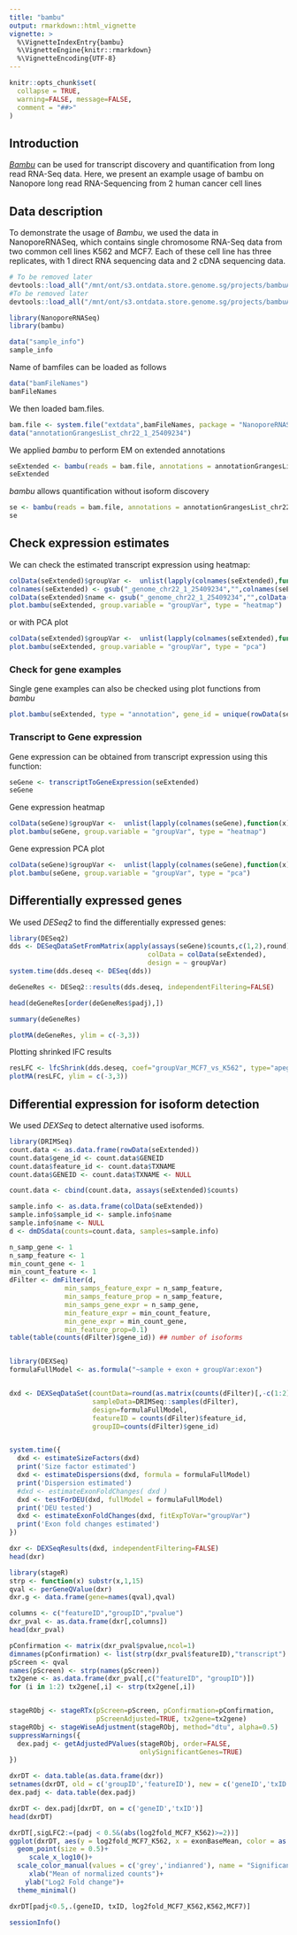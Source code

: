 ```yaml
---
title: "bambu"
output: rmarkdown::html_vignette
vignette: >
  %\VignetteIndexEntry{bambu}
  %\VignetteEngine{knitr::rmarkdown}
  %\VignetteEncoding{UTF-8}
---
```


```r
knitr::opts_chunk$set(
  collapse = TRUE,
  warning=FALSE, message=FALSE,
  comment = "##>"
)
```


## Introduction
*[Bambu](https://github.com/GoekeLab/bambu)* can be used for transcript discovery and quantification from long read RNA-Seq data. Here, we present an example usage of bambu on Nanopore long read RNA-Sequencing from 2 human cancer cell lines


## Data description
To demonstrate the usage of *Bambu*, we used the data in NanoporeRNASeq, which contains single chromosome RNA-Seq data from two common cell lines K562 and MCF7. Each of these cell line has three 
replicates, with 1 direct RNA sequencing data and 2 cDNA sequencing data. 

```r
# To be removed later 
devtools::load_all("/mnt/ont/s3.ontdata.store.genome.sg/projects/bambuAnddatapackage/PrepareForBambu/bambu/")
#To be removed later
devtools::load_all("/mnt/ont/s3.ontdata.store.genome.sg/projects/bambuAnddatapackage/PrepareDataPackage/NanoporeRNASeq/")
```

```r
library(NanoporeRNASeq)
library(bambu)
```

```r
data("sample_info")
sample_info
```


Name of bamfiles can be loaded as follows 
```r
data("bamFileNames")
bamFileNames
```

We then loaded bam.files.
```r
bam.file <- system.file("extdata",bamFileNames, package = "NanoporeRNASeq")
data("annotationGrangesList_chr22_1_25409234")
```


We applied *bambu* to perform EM on  extended annotations
```r
seExtended <- bambu(reads = bam.file, annotations = annotationGrangesList_chr22_1_25409234, genomeSequence = "BSgenome.Hsapiens.NCBI.GRCh38", extendAnnotations = TRUE, verbose = FALSE, ncore = 6)
seExtended
```
*bambu* allows quantification without isoform discovery
```r
se <- bambu(reads = bam.file, annotations = annotationGrangesList_chr22_1_25409234, genomeSequence = "BSgenome.Hsapiens.NCBI.GRCh38", extendAnnotations = FALSE, verbose = FALSE, ncore = 6)
se
```

## Check expression estimates
We can check the estimated transcript expression using heatmap:
```r
colData(seExtended)$groupVar <-  unlist(lapply(colnames(seExtended),function(x) unlist(strsplit(x,"_"))[2]))
colnames(seExtended) <- gsub("_genome_chr22_1_25409234","",colnames(seExtended))
colData(seExtended)$name <- gsub("_genome_chr22_1_25409234","",colData(seExtended)$name)
plot.bambu(seExtended, group.variable = "groupVar", type = "heatmap")
```

or with PCA plot
```r
colData(seExtended)$groupVar <-  unlist(lapply(colnames(seExtended),function(x) unlist(strsplit(x,"_"))[2]))
plot.bambu(seExtended, group.variable = "groupVar", type = "pca")
```


### Check for gene examples

Single gene examples can also be checked using plot functions from *bambu*
```r
plot.bambu(seExtended, type = "annotation", gene_id = unique(rowData(seExtended)$GENEID)[10])

```

### Transcript to Gene expression 
Gene expression can be obtained from transcript expression using this function:
```r
seGene <- transcriptToGeneExpression(seExtended)
seGene
```

Gene expression heatmap
```r
colData(seGene)$groupVar <-  unlist(lapply(colnames(seGene),function(x) unlist(strsplit(x,"_"))[2]))
plot.bambu(seGene, group.variable = "groupVar", type = "heatmap")
```

Gene expression PCA plot
```r
colData(seGene)$groupVar <-  unlist(lapply(colnames(seGene),function(x) unlist(strsplit(x,"_"))[2]))
plot.bambu(seGene, group.variable = "groupVar", type = "pca")
```

## Differentially expressed genes
We used *DESeq2* to find the differentially expressed genes:
```r
library(DESeq2)
dds <- DESeqDataSetFromMatrix(apply(assays(seGene)$counts,c(1,2),round),#tmp_wide[,-1],
                                   colData = colData(seExtended),
                                   design = ~ groupVar)
system.time(dds.deseq <- DESeq(dds))

deGeneRes <- DESeq2::results(dds.deseq, independentFiltering=FALSE)
```

```r
head(deGeneRes[order(deGeneRes$padj),])
```

```r
summary(deGeneRes)
```
```r
plotMA(deGeneRes, ylim = c(-3,3))
```

Plotting shrinked lFC results
```r
resLFC <- lfcShrink(dds.deseq, coef="groupVar_MCF7_vs_K562", type="apeglm")
plotMA(resLFC, ylim = c(-3,3))
```



## Differential expression for isoform detection
We used *DEXSeq* to detect alternative used isoforms.
```r
library(DRIMSeq)
count.data <- as.data.frame(rowData(seExtended))
count.data$gene_id <- count.data$GENEID
count.data$feature_id <- count.data$TXNAME
count.data$GENEID <- count.data$TXNAME <- NULL

count.data <- cbind(count.data, assays(seExtended)$counts)

sample.info <- as.data.frame(colData(seExtended))
sample.info$sample_id <- sample.info$name
sample.info$name <- NULL
d <- dmDSdata(counts=count.data, samples=sample.info)

n_samp_gene <- 1
n_samp_feature <- 1
min_count_gene <- 1
min_count_feature <- 1
dFilter <- dmFilter(d,
              min_samps_feature_expr = n_samp_feature, 
              min_samps_feature_prop = n_samp_feature,
              min_samps_gene_expr = n_samp_gene, 
              min_feature_expr = min_count_feature,
              min_gene_expr = min_count_gene,
              min_feature_prop=0.1)
table(table(counts(dFilter)$gene_id)) ## number of isoforms 



```

```r
library(DEXSeq)
formulaFullModel <- as.formula("~sample + exon + groupVar:exon")


dxd <- DEXSeqDataSet(countData=round(as.matrix(counts(dFilter)[,-c(1:2)])),
                     sampleData=DRIMSeq::samples(dFilter),
                     design=formulaFullModel,
                     featureID = counts(dFilter)$feature_id,
                     groupID=counts(dFilter)$gene_id)


system.time({
  dxd <- estimateSizeFactors(dxd)
  print('Size factor estimated')
  dxd <- estimateDispersions(dxd, formula = formulaFullModel)
  print('Dispersion estimated')
  #dxd <- estimateExonFoldChanges( dxd )
  dxd <- testForDEU(dxd, fullModel = formulaFullModel)
  print('DEU tested')
  dxd <- estimateExonFoldChanges(dxd, fitExpToVar="groupVar")
  print('Exon fold changes estimated')
}) 
```

```r
dxr <- DEXSeqResults(dxd, independentFiltering=FALSE)
head(dxr)
```


```r
library(stageR)
strp <- function(x) substr(x,1,15)
qval <- perGeneQValue(dxr)
dxr.g <- data.frame(gene=names(qval),qval)

columns <- c("featureID","groupID","pvalue")
dxr_pval <- as.data.frame(dxr[,columns])
head(dxr_pval)

pConfirmation <- matrix(dxr_pval$pvalue,ncol=1)
dimnames(pConfirmation) <- list(strp(dxr_pval$featureID),"transcript")
pScreen <- qval
names(pScreen) <- strp(names(pScreen))
tx2gene <- as.data.frame(dxr_pval[,c("featureID", "groupID")])
for (i in 1:2) tx2gene[,i] <- strp(tx2gene[,i])


stageRObj <- stageRTx(pScreen=pScreen, pConfirmation=pConfirmation,
                      pScreenAdjusted=TRUE, tx2gene=tx2gene)
stageRObj <- stageWiseAdjustment(stageRObj, method="dtu", alpha=0.5)
suppressWarnings({
  dex.padj <- getAdjustedPValues(stageRObj, order=FALSE,
                                 onlySignificantGenes=TRUE)
})
```

```r
dxrDT <- data.table(as.data.frame(dxr))
setnames(dxrDT, old = c('groupID','featureID'), new = c('geneID','txID'))
dex.padj <- data.table(dex.padj)

dxrDT <- dex.padj[dxrDT, on = c('geneID','txID')]
head(dxrDT)
```


```r
dxrDT[,sigLFC2:=(padj < 0.5&(abs(log2fold_MCF7_K562)>=2))]
ggplot(dxrDT, aes(y = log2fold_MCF7_K562, x = exonBaseMean, color = as.factor(padj<0.5)))+
  geom_point(size = 0.5)+
     scale_x_log10()+
  scale_color_manual(values = c('grey','indianred'), name = "Significant")+
     xlab("Mean of normalized counts")+
    ylab("Log2 Fold change")+
  theme_minimal()

```


```r
dxrDT[padj<0.5,.(geneID, txID, log2fold_MCF7_K562,K562,MCF7)]
```


```r
sessionInfo()
```



